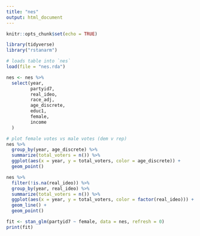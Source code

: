 ```yaml
---
title: "nes"
output: html_document
---
```


```r
knitr::opts_chunk$set(echo = TRUE)

library(tidyverse)
library("rstanarm")
```

```r
# loads table into `nes`
load(file = "nes.rda")

nes <- nes %>%
  select(year,
         partyid7,
         real_ideo,
         race_adj,
         age_discrete,
         educ1,
         female,
         income
  )
```

```r
# plot female votes vs male votes (dem v rep)
nes %>%
  group_by(year, age_discrete) %>%
  summarize(total_voters = n()) %>%
  ggplot(aes(x = year, y = total_voters, color = age_discrete)) +
  geom_point()
```
```r
nes %>%
  filter(!is.na(real_ideo)) %>%
  group_by(year, real_ideo) %>%
  summarize(total_voters = n()) %>%
  ggplot(aes(x = year, y = total_voters, color = factor(real_ideo))) +
  geom_line() +
  geom_point()
```
```r
fit <- stan_glm(partyid7 ~ female, data = nes, refresh = 0)
print(fit)
```
```r

```
